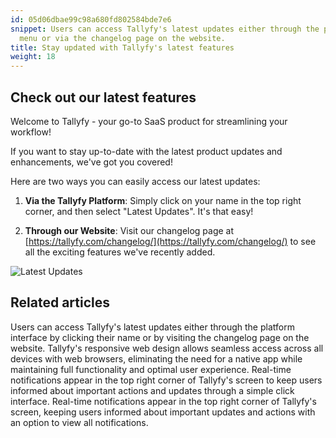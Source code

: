 ```yaml
---
id: 05d06dbae99c98a680fd802584bde7e6
snippet: Users can access Tallyfy's latest updates either through the platform's top-right
  menu or via the changelog page on the website.
title: Stay updated with Tallyfy's latest features
weight: 18
---
```


## Check out our latest features

Welcome to Tallyfy - your go-to SaaS product for streamlining your workflow!

If you want to stay up-to-date with the latest product updates and enhancements, we've got you covered!

Here are two ways you can easily access our latest updates:

1. **Via the Tallyfy Platform**: Simply click on your name in the top right corner, and then select "Latest Updates". It's that easy!

2. **Through our Website**: Visit our changelog page at [https://tallyfy.com/changelog/](https://tallyfy.com/changelog/) to see all the exciting features we've recently added.

![Latest Updates](https://screenshots.tallyfy.com/tallyfy%2Fpro%2Fdesktop-light-check-updates.png)


## Related articles
<CardGrid>
<LinkTitleCard header="<b>Miscellaneous > Stay updated with Tallyfy's latest features</b>" href="/products/pro/miscellaneous/how-can-i-stay-updated-with-tallyfys-latest-features/" > Users can access Tallyfy's latest updates either through the platform interface by clicking their name or by visiting the changelog page on the website. </LinkTitleCard>
<LinkTitleCard header="<b>Miscellaneous > Tallyfy on mobile devices</b>" href="/products/pro/miscellaneous/does-tallyfy-work-on-all-devices/" > Tallyfy's responsive web design allows seamless access across all devices with web browsers, eliminating the need for a native app while maintaining full functionality and optimal user experience. </LinkTitleCard>
<LinkTitleCard header="<b>Tracking And Tasks > Check notifications</b>" href="/products/pro/tracking-and-tasks/how-can-i-view-notifications-in-tallyfy/" > Real-time notifications appear in the top right corner of Tallyfy's screen to keep users informed about important actions and updates through a simple click interface. </LinkTitleCard>
<LinkTitleCard header="<b>Tracking And Tasks > Check notifications</b>" href="/products/pro/tracking-and-tasks/how-can-i-view-notifications-in-tallyfy/" > Real-time notifications appear in the top right corner of Tallyfy's screen, keeping users informed about important updates and actions with an option to view all notifications. </LinkTitleCard>
</CardGrid>
